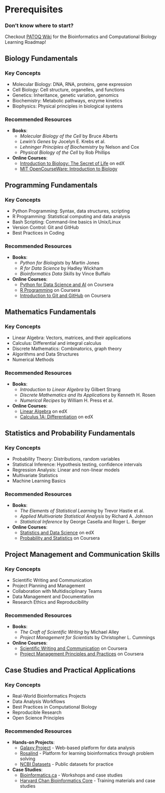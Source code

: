 # Prerequisites

### Don't know where to start?
Checkout [PATOQ Wiki](https://github.com/arashabadi/patoq/wiki) for the Bioinformatics and Computational Biology Learning Roadmap!

## Biology Fundamentals

### Key Concepts
- Molecular Biology: DNA, RNA, proteins, gene expression
- Cell Biology: Cell structure, organelles, and functions
- Genetics: Inheritance, genetic variation, genomics
- Biochemistry: Metabolic pathways, enzyme kinetics
- Biophysics: Physical principles in biological systems

### Recommended Resources
- **Books**:
  - *Molecular Biology of the Cell* by Bruce Alberts
  - *Lewin's Genes* by Jocelyn E. Krebs et al.
  - *Lehninger Principles of Biochemistry* by Nelson and Cox
  - *Physical Biology of the Cell* by Rob Phillips

- **Online Courses**:
  - [Introduction to Biology: The Secret of Life](https://www.edx.org/course/introduction-to-biology-the-secret-of-life) on edX
  - [MIT OpenCourseWare: Introduction to Biology](https://ocw.mit.edu/courses/7-01sc-fundamentals-of-biology-fall-2011/)

## Programming Fundamentals

### Key Concepts
- Python Programming: Syntax, data structures, scripting
- R Programming: Statistical computing and data analysis
- Bash Scripting: Command-line basics in Unix/Linux
- Version Control: Git and GitHub
- Best Practices in Coding

### Recommended Resources
- **Books**:
  - *Python for Biologists* by Martin Jones
  - *R for Data Science* by Hadley Wickham
  - *Bioinformatics Data Skills* by Vince Buffalo

- **Online Courses**:
  - [Python for Data Science and AI](https://www.coursera.org/learn/python-for-applied-data-science-ai) on Coursera
  - [R Programming](https://www.coursera.org/learn/r-programming) on Coursera
  - [Introduction to Git and GitHub](https://www.coursera.org/learn/introduction-git-github) on Coursera

## Mathematics Fundamentals

### Key Concepts
- Linear Algebra: Vectors, matrices, and their applications
- Calculus: Differential and integral calculus
- Discrete Mathematics: Combinatorics, graph theory
- Algorithms and Data Structures
- Numerical Methods

### Recommended Resources
- **Books**:
  - *Introduction to Linear Algebra* by Gilbert Strang
  - *Discrete Mathematics and Its Applications* by Kenneth H. Rosen
  - *Numerical Recipes* by William H. Press et al.

- **Online Courses**:
  - [Linear Algebra](https://www.edx.org/course/linear-algebra-foundations-to-frontiers) on edX
  - [Calculus 1A: Differentiation](https://www.edx.org/course/calculus-1a-differentiation) on edX

## Statistics and Probability Fundamentals

### Key Concepts
- Probability Theory: Distributions, random variables
- Statistical Inference: Hypothesis testing, confidence intervals
- Regression Analysis: Linear and non-linear models
- Multivariate Statistics
- Machine Learning Basics

### Recommended Resources
- **Books**:
  - *The Elements of Statistical Learning* by Trevor Hastie et al.
  - *Applied Multivariate Statistical Analysis* by Richard A. Johnson
  - *Statistical Inference* by George Casella and Roger L. Berger

- **Online Courses**:
  - [Statistics and Data Science](https://www.edx.org/professional-certificate/mitx-statistics-and-data-science) on edX
  - [Probability and Statistics](https://www.coursera.org/learn/probability-intro) on Coursera

## Project Management and Communication Skills

### Key Concepts
- Scientific Writing and Communication
- Project Planning and Management
- Collaboration with Multidisciplinary Teams
- Data Management and Documentation
- Research Ethics and Reproducibility

### Recommended Resources
- **Books**:
  - *The Craft of Scientific Writing* by Michael Alley
  - *Project Management for Scientists* by Christopher L. Cummings

- **Online Courses**:
  - [Scientific Writing and Communication](https://www.coursera.org/learn/sciwrite) on Coursera
  - [Project Management Principles and Practices](https://www.coursera.org/learn/project-management) on Coursera

## Case Studies and Practical Applications

### Key Concepts
- Real-World Bioinformatics Projects
- Data Analysis Workflows
- Best Practices in Computational Biology
- Reproducible Research
- Open Science Principles

### Recommended Resources
- **Hands-on Projects**:
  - [Galaxy Project](https://galaxyproject.org/) - Web-based platform for data analysis
  - [Rosalind](http://rosalind.info/) - Platform for learning bioinformatics through problem solving
  - [NCBI Datasets](https://www.ncbi.nlm.nih.gov/datasets/) - Public datasets for practice

- **Case Studies**:
  - [Bioinformatics.ca](https://bioinformatics.ca/) - Workshops and case studies
  - [Harvard Chan Bioinformatics Core](https://hbctraining.github.io/main/) - Training materials and case studies 